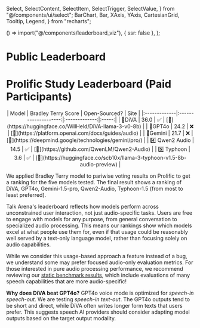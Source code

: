 
  Select,
  SelectContent,
  SelectItem,
  SelectTrigger,
  SelectValue,
} from "@/components/ui/select";
  BarChart,
  Bar,
  XAxis,
  YAxis,
  CartesianGrid,
  Tooltip,
  Legend,
} from "recharts";


  () => import("@/components/leaderboard_viz"),
  { ssr: false },
);

# Public Leaderboard

<LeaderboardEmbed />

# Prolific Study Leaderboard (Paid Participants)

<div align="center" style={{marginLeft: "auto", marginRight: "auto", width: "min(100vw, 600px)"}}>
|     Model     | Bradley Terry Score  | Open-Sourced? | Site  |
|:-------------|:--------------------:|:-------------:|:-----:|
|     🏅DiVA     |         36.0         |       ✅       |   [🔗](https://huggingface.co/WillHeld/DiVA-llama-3-v0-8b)   |
|     🥈GPT4o    |         24.2         |       ❌       |   [🔗](https://platform.openai.com/docs/guides/audio)   |
|    🥉Gemini    |         21.7         |       ❌       |   [🔗](https://deepmind.google/technologies/gemini/pro/)   |
| 4️⃣ Qwen2 Audio |         14.5         |       ✅       |   [🔗](https://github.com/QwenLM/Qwen2-Audio)   |
|   5️⃣ Typhoon   |          3.6         |       ✅       |   [🔗](https://huggingface.co/scb10x/llama-3-typhoon-v1.5-8b-audio-preview)   |
</div>

We applied Bradley Terry model to pariwise voting results on Prolific to get a ranking for the five models tested. The final result shows a ranking of DiVA, GPT4o, Gemini-1.5-pro, Qwen2-Audio, Typhoon-1.5
(from most to least preferred).

Talk Arena's leaderboard reflects how models perform across unconstrained user interaction, not just audio-specific tasks. Users are free to engage with models for any purpose, from general conversation to specialized audio processing. This means our rankings show which models excel at what people use them for, even if that usage could be reasonably well served by a text-only language model, rather than focusing solely on audio capabilities.

While we consider this usage-based approach a feature instead of a bug, we understand some may prefer focused audio-only evaluation metrics. For those interested in pure audio processing performance, we recommend reviewing our [static benchmark results](/blog/static_evaluation), which include evaluations of many speech capabilities that are more audio-specific!

**Why does DiVA beat GPT4o?** GPT4o voice mode is optimized for _speech-in speech-out_. We are testing _speech-in text-out_. The GPT4o outputs tend to be short and direct, while DiVA often writes longer form texts that users prefer. This suggests speech AI providers should consider adapting model outputs based on the target output modality.
